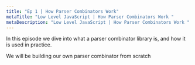 ```yaml
---
title: "Ep 1 | How Parser Combinators Work"
metaTitle: "Low Level JavaScript | How Parser Combinators Work "
metaDescription: "Low Level JavaScript | How Parser Combinators Work "
---
```

In this episode we dive into what a parser combinator library is, and how it is used in practice.

We will be building our own parser combinator from scratch